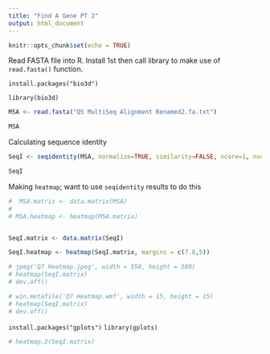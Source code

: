 ```yaml
---
title: "Find A Gene PT 2"
output: html_document
---
```


```r
knitr::opts_chunk$set(echo = TRUE)
```


Read FASTA file into R. Install 1st then call library to make use of `read.fasta()` function.

`install.packages("bio3d")`

`library(bio3d)`


```r
MSA <- read.fasta("Q5 MultiSeq Alignment Renamed2.fa.txt")

MSA

```



Calculating sequence identity 

```r
SeqI <- seqidentity(MSA, normalize=TRUE, similarity=FALSE, ncore=1, nseg.scale=1)

SeqI
```

Making `heatmap`; want to use `seqidentity` results to do this

```r
#  MSA.matrix <- data.matrix(MSA)
# 
# MSA.heatmap <- heatmap(MSA.matrix)


SeqI.matrix <- data.matrix(SeqI)

SeqI.heatmap <- heatmap(SeqI.matrix, margins = c(7.8,5))

# jpeg('Q7 Heatmap.jpeg', width = 550, height = 500)
# heatmap(SeqI.matrix)
# dev.off()

# win.metafile('Q7 Heatmap.wmf', width = 15, height = 15)
# heatmap(SeqI.matrix)
# dev.off()

```



`install.packages("gplots")`
`library(gplots)`
```r
# heatmap.2(SeqI.matrix)
```





